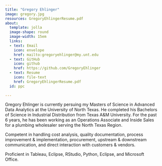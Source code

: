 ```yaml
---
title: "Gregory Ehlinger"
image: gregory.jpg
resources: GregoryEhlingerResume.pdf
about: 
  template: jolla
  image-shape: round
  image-width: 15em
  links:
  - text: Email
    icon: envelope
    href: mailto:gregoryehlinger@my.unt.edu
  - text: GitHub
    icon: github
    href: https://github.com/GregoryEhlinger
  - text: Resume
    icon: file-text
    href: GregoryEhlingerResume.pdf
  id: ppc
    
---
```


:::{#ppc}
Gregory Ehlinger is currently persuing my Masters of Science in Advanced Data Analytics at the University of North Texas. He completed his Bachelors of Science in Industrial Distribution from Texas A&M University. For the past 6 years, he has been working as an Operations Associate and Inside Sales for a plumbing wholesaler serving the North Texas Region.  

Competent in handling cost analysis, quality documentation, process improvement & implementation, procurement, upstream &  downstream communication, and direct interaction with customers & vendors. 

Proficient in Tableau, Eclipse, RStudio, Python, Eclipse, and Microsoft Office.

:::

```r

```
